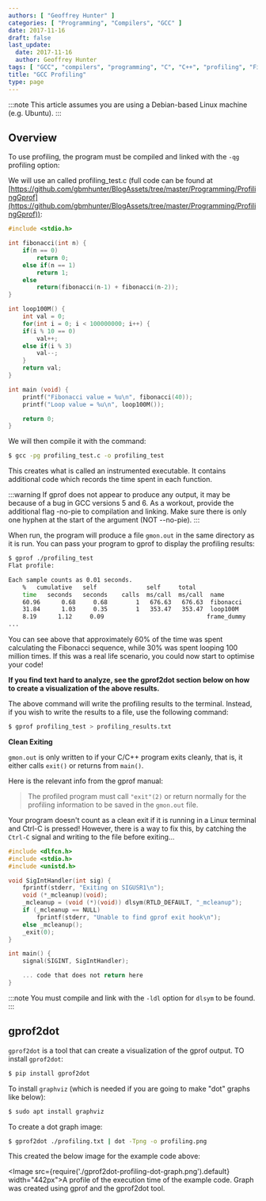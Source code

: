 ```yaml
---
authors: [ "Geoffrey Hunter" ]
categories: [ "Programming", "Compilers", "GCC" ]
date: 2017-11-16
draft: false
last_update:
  date: 2017-11-16
  author: Geoffrey Hunter
tags: [ "GCC", "compilers", "programming", "C", "C++", "profiling", "Fibonacci", "gprof", "gprof2dot", "graphviz" ]
title: "GCC Profiling"
type: page
---
```


:::note
This article assumes you are using a Debian-based Linux machine (e.g. Ubuntu).
:::

## Overview

To use profiling, the program must be compiled and linked with the `-qg` profiling option:

We will use an called profiling_test.c (full code can be found at [https://github.com/gbmhunter/BlogAssets/tree/master/Programming/ProfilingGprof](https://github.com/gbmhunter/BlogAssets/tree/master/Programming/ProfilingGprof)):

```c
#include <stdio.h>

int fibonacci(int n) {
    if(n == 0)
        return 0;
    else if(n == 1)
        return 1;
    else
        return(fibonacci(n-1) + fibonacci(n-2));
} 

int loop100M() {
    int val = 0;
    for(int i = 0; i < 100000000; i++) {
    if(i % 10 == 0)
        val++;
    else if(i % 3)
        val--;
    }
    return val;
}

int main (void) {  
    printf("Fibonacci value = %u\n", fibonacci(40));          
    printf("Loop value = %u\n", loop100M());

    return 0;
}
```

We will then compile it with the command:

```sh    
$ gcc -pg profiling_test.c -o profiling_test
```

This creates what is called an instrumented executable. It contains additional code which records the time spent in each function.

:::warning
If gprof does not appear to produce any output, it may be because of a bug in GCC versions 5 and 6. As a workout, provide the additional flag -no-pie to compilation and linking. Make sure there is only one hyphen at the start of the argument (NOT --no-pie).
:::

When run, the program will produce a file `gmon.out` in the same directory as it is run. You can pass your program to gprof to display the profiling results:

```sh    
$ gprof ./profiling_test
Flat profile:

Each sample counts as 0.01 seconds.
    %   cumulative   self              self     total           
    time   seconds   seconds    calls  ms/call  ms/call  name    
    60.96      0.68     0.68        1   676.63   676.63  fibonacci
    31.84      1.03     0.35        1   353.47   353.47  loop100M
    8.19      1.12     0.09                             frame_dummy
...
```

You can see above that approximately 60% of the time was spent calculating the Fibonacci sequence, while 30% was spent looping 100 million times. If this was a real life scenario, you could now start to optimise your code!

**If you find text hard to analyze, see the gprof2dot section below on how to create a visualization of the above results.**

The above command will write the profiling results to the terminal. Instead, if you wish to write the results to a file, use the following command:

```sh    
$ gprof profiling_test > profiling_results.txt
```

**Clean Exiting**

`gmon.out` is only written to if your C/C++ program exits cleanly, that is, it either calls `exit()` or returns from `main()`.

Here is the relevant info from the gprof manual:

> The profiled program must call `"exit"(2)` or return normally for the profiling information to be saved in the `gmon.out` file.

Your program doesn't count as a clean exit if it is running in a Linux terminal and Ctrl-C is pressed! However, there is a way to fix this, by catching the `Ctrl-C` signal and writing to the file before exiting...

```c
#include <dlfcn.h>
#include <stdio.h>
#include <unistd.h>

void SigIntHandler(int sig) {
    fprintf(stderr, "Exiting on SIGUSR1\n");
    void (*_mcleanup)(void);
    _mcleanup = (void (*)(void)) dlsym(RTLD_DEFAULT, "_mcleanup");
    if (_mcleanup == NULL)
        fprintf(stderr, "Unable to find gprof exit hook\n");
    else _mcleanup();
    _exit(0);
}

int main() {
    signal(SIGINT, SigIntHandler);

    ... code that does not return here
}
```

:::note
You must compile and link with the `-ldl` option for `dlsym` to be found.
:::

## gprof2dot

`gprof2dot` is a tool that can create a visualization of the gprof output. TO install `gprof2dot`:

```sh    
$ pip install gprof2dot
```

To install `graphviz` (which is needed if you are going to make "dot" graphs like below):

```sh    
$ sudo apt install graphviz
```

To create a dot graph image:

```sh    
$ gprof2dot ./profiling.txt | dot -Tpng -o profiling.png
```

This created the below image for the example code above:

<Image src={require('./gprof2dot-profiling-dot-graph.png').default} width="442px">A profile of the execution time of the example code. Graph was created using gprof and the gprof2dot tool.</Image>
